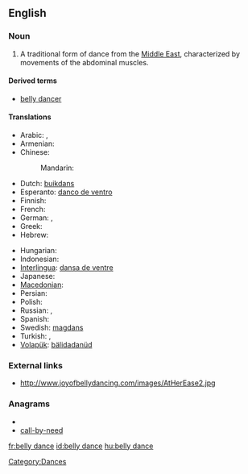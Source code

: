 ==English==

===Noun===
{{en-noun|sg=[[belly]] [[dance]]}}

# A traditional form of dance from the [[Middle East]], characterized by movements of the abdominal muscles.

====Derived terms====
* [[belly dancer]]

====Translations====
{{trans-top|form of dance}}
* Arabic: {{t|ar|رقص شرقي|m|tr=raqS sharkiy}} {{qualifier|oriental dance}},  {{t|ar|رقص بلدي|m|tr=raqS baladiy}}  {{qualifier|national dance}}
* Armenian: {{t-|hy|պորտապար|tr=portapar}}
* Chinese:
*: Mandarin:  {{t|cmn|肚皮舞|tr=dùpí wǔ|sc=Hani}}
* Dutch: [[buikdans]]
* Esperanto: [[danco de ventro]]
* Finnish: {{t-|fi|vatsatanssi}}
* French: {{t+|fr|danse du ventre|f}}
* German: {{t-|de|Bauchtanz|m}},  {{t|de|orientalischer Tanz|m}}
* Greek: {{t|el|χορός οριεντάλ}}
* Hebrew: {{t|he|מחול מזרחי}}
{{trans-mid}}
* Hungarian: {{t|hu|hastánc}}
* Indonesian: {{t|id|tari perut|xs=Indonesian}}
* [[Interlingua]]: [[dansa de ventre]]
* Japanese: {{t|ja|ベリーダンス|tr=berīdansu}}
* [[Macedonian]]: {{t|mk|стомачен танц|m|tr=stómačen tanc}}
* Persian: {{t|fa|رقص عربی|xs=Persian}} {{qualifier|Arabic dance}}
* Polish: {{t|pl|taniec brzucha|m}}
* Russian: {{t|ru|танец живота|m|tr=tánec životá}},  {{t|ru|беллидэнс|m|tr=bellidens}}
* Spanish: {{t|es|danza del vientre|f}}
* Swedish: [[magdans]] {{c}}
* Turkish: {{t+|tr|göbek dansı}},  {{t|tr|oryantal}}
* [[Volapük]]: [[bälidadanüd]]
{{trans-bottom}}

===External links===
* http://www.joyofbellydancing.com/images/AtHerEase2.jpg

===Anagrams===
* {{alphagram|abcdeellny}}
* [[call-by-need#English|call-by-need]]


[[Category:Dances]]

[[fr:belly dance]]
[[id:belly dance]]
[[hu:belly dance]]